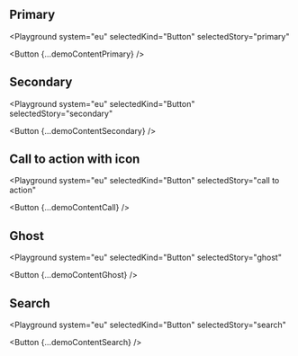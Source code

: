 

## Primary

<Playground
  system="eu"
  selectedKind="Button"
  selectedStory="primary"
>
  <Button {...demoContentPrimary} />
</Playground>

## Secondary

<Playground
  system="eu"
  selectedKind="Button"
  selectedStory="secondary"
>
  <Button {...demoContentSecondary} />
</Playground>

## Call to action with icon

<Playground
  system="eu"
  selectedKind="Button"
  selectedStory="call to action"
>
  <Button {...demoContentCall} />
</Playground>

## Ghost

<Playground
  system="eu"
  selectedKind="Button"
  selectedStory="ghost"
>
  <Button {...demoContentGhost} />
</Playground>

## Search

<Playground
  system="eu"
  selectedKind="Button"
  selectedStory="search"
>
  <Button {...demoContentSearch} />
</Playground>
